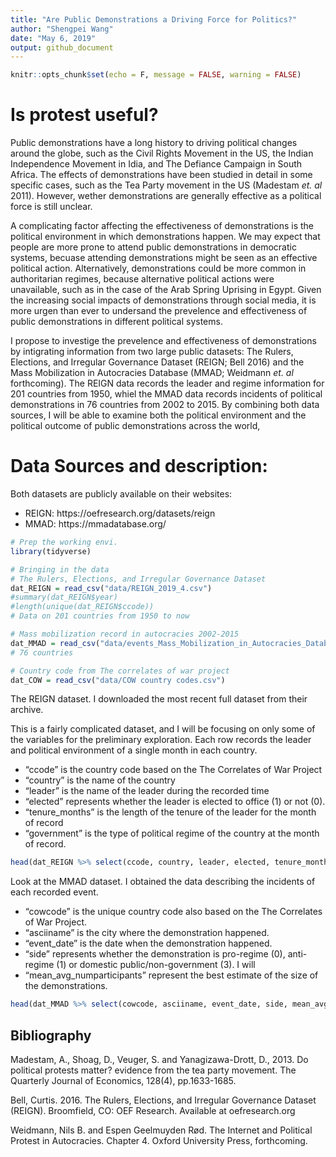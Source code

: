 ```yaml
---
title: "Are Public Demonstrations a Driving Force for Politics?"
author: "Shengpei Wang"
date: "May 6, 2019"
output: github_document
---
```


```r
knitr::opts_chunk$set(echo = F, message = FALSE, warning = FALSE)
```
# Is protest useful?

Public demonstrations have a long history to driving political changes around the globe, such as the Civil Rights Movement in the US, the Indian Independence Movement in Idia, and The Defiance Campaign in South Africa. The effects of demonstrations have been studied in detail in some specific cases, such as the Tea Party movement in the US (Madestam *et. al* 2011). However, wether demonstrations are generally effective as a political force is still unclear. 

A complicating factor affecting the effectiveness of demonstrations is the political environment in which demonstrations happen. We may expect that people are more prone to attend public demonstrations in democratic systems, becuase attending demonstrations might be seen as an effective political action. Alternatively, demonstrations could be more common in authoritarian regimes, because alternative political actions were unavailable, such as in the case of the Arab Spring Uprising in Egypt. Given the increasing social impacts of demonstrations through social media, it is more urgen than ever to undersand the prevelence and effectiveness of public demonstrations in different political systems. 

I propose to investige the prevelence and effectiveness of demonstrations by intigrating information from two large public datasets: The Rulers, Elections, and Irregular Governance Dataset (REIGN; Bell 2016) and the Mass Mobilization in Autocracies Database (MMAD; Weidmann *et. al* forthcoming). The REIGN data records the leader and regime information for 201 countries from 1950, whiel the MMAD data records incidents of political demonstrations in 76 countries from 2002 to 2015. By combining both data sources, I will be able to examine both the political environment and the political outcome of public demonstrations across the world,

# Data Sources and description:
Both datasets are publicly available on their websites:

*  REIGN: https://oefresearch.org/datasets/reign
*  MMAD: https://mmadatabase.org/

```r
# Prep the working envi.
library(tidyverse)

# Bringing in the data
# The Rulers, Elections, and Irregular Governance Dataset
dat_REIGN = read_csv("data/REIGN_2019_4.csv") 
#summary(dat_REIGN$year)
#length(unique(dat_REIGN$ccode))
# Data on 201 countries from 1950 to now

# Mass mobilization record in autocracies 2002-2015
dat_MMAD = read_csv("data/events_Mass_Mobilization_in_Autocracies_Database.csv")
# 76 countries

# Country code from The correlates of war project
dat_COW = read_csv("data/COW country codes.csv") 
```
The REIGN dataset. I downloaded the most recent full dataset from their archive.

This is a fairly complicated dataset, and I will be focusing on only some of the variables for the preliminary exploration. Each row records the leader and political environment of a single month in each country.

* "ccode" is the country code based on the The Correlates of War Project
* "country" is the name of the country
* "leader" is the name of the leader during the recorded time
* "elected" represents whether the leader is elected to office (1) or not (0).
* "tenure_months" is the length of the tenure of the leader for the month of record
* "government" is the type of political regime of the country at the month of record.

```r
head(dat_REIGN %>% select(ccode, country, leader, elected, tenure_months, government))
```

Look at the MMAD dataset. I obtained the data describing the incidents of each recorded event.

* "cowcode" is the unique country code also based on the The Correlates of War Project. 
* "asciiname" is the city where the demonstration happened.
* "event_date" is the date when the demonstration happened.
* "side" represents whether the demonstration is pro-regime (0), anti-regime (1) or domestic public/non-government (3). I will 
* "mean_avg_numparticipants" represent the best estimate of the size of the demonstrations.

```r
head(dat_MMAD %>% select(cowcode, asciiname, event_date, side, mean_avg_numparticipants))
```
## Bibliography
Madestam, A., Shoag, D., Veuger, S. and Yanagizawa-Drott, D., 2013. Do political protests matter? evidence from the tea party movement. The Quarterly Journal of Economics, 128(4), pp.1633-1685.

Bell, Curtis. 2016. The Rulers, Elections, and Irregular Governance Dataset (REIGN). Broomfield, CO: OEF Research. Available at oefresearch.org

Weidmann, Nils B. and Espen Geelmuyden Rød. The Internet and Political Protest in Autocracies. Chapter 4. Oxford University Press, forthcoming.
